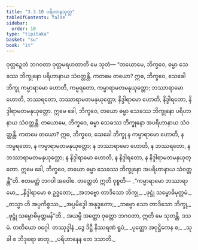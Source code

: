 ```yaml
---
title: "3.3.10 ပရိဟာနသုတ္တ"
tableOfContents: false
sidebar:
  order: 10
type: "tipitaka"
basket: "su"
book: "it"
---
```



<DynamicBreadcrumb />

<Division number="79" book="it" e="ch" v="18" p="243">

<Paragraph number="525" book="it">
ဝုတ္တဉှေတံ ဘဂဝတာ ဝုတ္တမရဟတာတိ မေ သုတံ—
</Paragraph>

<Paragraph number="526" book="it">
“တယောမေ, ဘိက္ခဝေ, ဓမ္မာ သေခဿ ဘိက္ခုနော ပရိဟာနာယ သံဝတ္တန္တိ. ကတမေ တယော? ဣဓ, ဘိက္ခဝေ, သေခေါ ဘိက္ခု ကမ္မာရာမော ဟောတိ, ကမ္မရတော, ကမ္မာရာမတမနုယုတ္တော; ဘဿာရာမော ဟောတိ, ဘဿရတော, ဘဿာရာမတမနုယုတ္တော; နိဒ္ဒါရာမော ဟောတိ, နိဒ္ဒါရတော, နိဒ္ဒါရာမတမနုယုတ္တော. ဣမေ ခေါ, ဘိက္ခဝေ, တယော ဓမ္မာ သေခဿ ဘိက္ခုနော ပရိဟာနာယ သံဝတ္တန္တိ.
</Paragraph>

<Paragraph number="527" book="it">
တယောမေ, ဘိက္ခဝေ, ဓမ္မာ သေခဿ ဘိက္ခုနော အပရိဟာနာယ သံဝတ္တန္တိ. ကတမေ တယော? ဣဓ, ဘိက္ခဝေ, သေခေါ ဘိက္ခု န ကမ္မာရာမော ဟောတိ, န ကမ္မရတော, န ကမ္မာရာမတမနုယုတ္တော; န ဘဿာရာမော ဟောတိ, န ဘဿရတော, န ဘဿာရာမတမနုယုတ္တော; န နိဒ္ဒါရာမော ဟောတိ, န နိဒ္ဒါရတော, န နိဒ္ဒါရာမတမနုယုတ္တော. ဣမေ ခေါ, ဘိက္ခဝေ, တယော ဓမ္မာ သေခဿ ဘိက္ခုနော အပရိဟာနာယ သံဝတ္တန္တီ”တိ. ဧတမတ္ထံ ဘဂဝါ အဝေါစ. တတ္ထေတံ ဣတိ ဝုစ္စတိ—
</Paragraph>

<Paragraph number="528" type="verses" book="it">
_“ကမ္မာရာမော ဘဿာရာမော,_  
_နိဒ္ဒါရာမော စ ဥဒ္ဓတော;_  
_အဘဗ္ဗော တာဒိသော ဘိက္ခု,_  
_ဖုဋ္ဌုံ သမ္ဗောဓိမုတ္တမံ._  

</Paragraph>

<Paragraph number="529" type="verses" book="it">
_တသ္မာ ဟိ အပ္ပကိစ္စဿ,_  
_အပ္ပမိဒ္ဓေါ အနုဒ္ဓတော;_  
_ဘဗ္ဗော သော တာဒိသော ဘိက္ခု,_  
_ဖုဋ္ဌုံ သမ္ဗောဓိမုတ္တမန်”တိ._  

</Paragraph>

<Paragraph number="530" book="it">
အယမ္ပိ အတ္ထော ဝုတ္တော ဘဂဝတာ, ဣတိ မေ သုတန္တိ.

</Paragraph>
</Division>

<Paragraph number="531" type="center" book="it">
ဒသမံ.



</Paragraph>

<Paragraph number="532" type="center" book="it">
တတိယော ဝဂ္ဂေါ.



</Paragraph>

<Paragraph number="533" type="center" book="it">
တဿုဒ္ဒါနံ


</Paragraph>

<Paragraph number="534" type="verses" book="it">
_ဒွေ ဒိဋ္ဌီ နိဿရဏံ ရူပံ,_  
_ပုတ္တော အဝုဋ္ဌိကေန စ;_  
_သုခါ စ ဘိဒုရော ဓာတု,_  
_ပရိဟာနေန တေ ဒသာတိ._
</Paragraph>